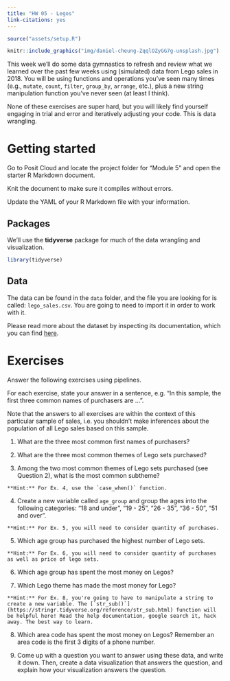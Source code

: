 ```yaml
---
title: "HW 05 - Legos"
link-citations: yes
---
```


```r
source("assets/setup.R")
```

```r
knitr::include_graphics("img/daniel-cheung-ZqqlOZyGG7g-unsplash.jpg")
```

This week we'll do some data gymnastics to refresh and review what we learned over the past few weeks using (simulated) data from Lego sales in 2018. You will be using functions and operations you've seen many times (e.g., `mutate`, `count`, `filter`, `group_by`, `arrange`, etc.), plus a new string manipulation function you've never seen (at least I think). 

None of these exercises are super hard, but you will likely find yourself engaging in trial and error and iteratively adjusting your code. This is data wrangling.  

# Getting started

Go to Posit Cloud and locate the project folder for "Module 5" and open the starter R Markdown document.

Knit the document to make sure it compiles without errors.

Update the YAML of your R Markdown file with your information.

## Packages

We'll use the **tidyverse** package for much of the data wrangling and visualization.

```r
library(tidyverse)
```

## Data

The data can be found in the `data` folder, and the file you are looking for is called:  `lego_sales.csv`. You are going to need to import it in order to work with it. 

Please read more about the dataset by inspecting its documentation, which you can find [here](https://rstudio-education.github.io/dsbox/reference/lego_sales.html).

# Exercises

Answer the following exercises using pipelines.

For each exercise, state your answer in a sentence, e.g. "In this sample, the first three common names of purchasers are ...".

Note that the answers to all exercises are within the context of this particular sample of sales, i.e. you shouldn't make inferences about the population of all Lego sales based on this sample.

1.  What are the three most common first names of purchasers?

2.  What are the three most common themes of Lego sets purchased?

3.  Among the two most common themes of Lego sets purchased (see Question 2), what is the most common subtheme?

```marginfigure
**Hint:** For Ex. 4, use the `case_when()` function.
```

4.  Create a new variable called `age_group` and group the ages into the following categories: "18 and under", "19 - 25", "26 - 35", "36 - 50", "51 and over".

```marginfigure
**Hint:** For Ex. 5, you will need to consider quantity of purchases.
```

5.  Which age group has purchased the highest number of Lego sets.

```marginfigure
**Hint:** For Ex. 6, you will need to consider quantity of purchases as well as price of lego sets.
```

6.  Which age group has spent the most money on Legos?

7.  Which Lego theme has made the most money for Lego?

```marginfigure
**Hint:** For Ex. 8, you're going to have to manipulate a string to create a new variable. The [`str_sub()`](https://stringr.tidyverse.org/reference/str_sub.html) function will be helpful here! Read the help documentation, google search it, hack away. The best way to learn. 
```

8.  Which area code has spent the most money on Legos?
    Remember an area code is the first 3 digits of a phone number.

9.  Come up with a question you want to answer using these data, and write it down.
    Then, create a data visualization that answers the question, and explain how your visualization answers the question.
